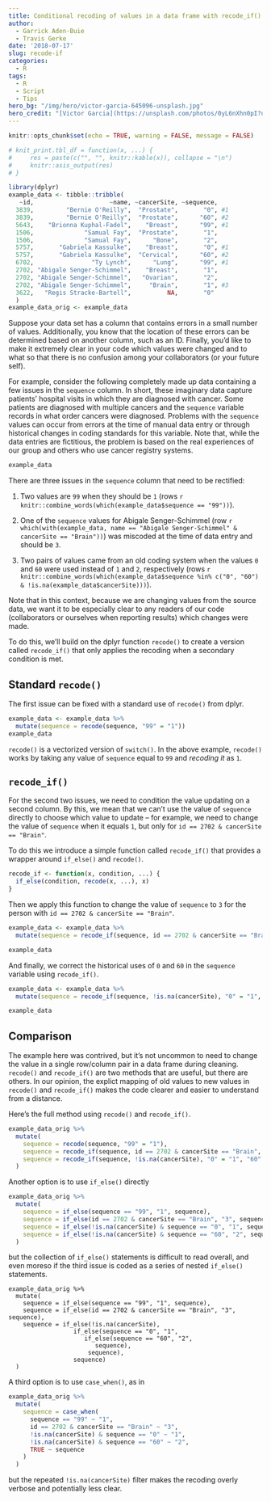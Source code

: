 ```yaml
---
title: Conditional recoding of values in a data frame with recode_if()
author: 
  - Garrick Aden-Buie
  - Travis Gerke
date: '2018-07-17'
slug: recode-if
categories: 
  - R
tags:
  - R
  - Script
  - Tips
hero_bg: "/img/hero/victor-garcia-645096-unsplash.jpg"
hero_credit: "[Victor Garcia](https://unsplash.com/photos/0yL6nXhn0pI?utm_source=unsplash&utm_medium=referral&utm_content=creditCopyText) on [Unsplash](https://unsplash.com/search/photos/grid?utm_source=unsplash&utm_medium=referral&utm_content=creditCopyText)"
---
```


```r
knitr::opts_chunk$set(echo = TRUE, warning = FALSE, message = FALSE)

# knit_print.tbl_df = function(x, ...) {
#     res = paste(c("", "", knitr::kable(x)), collapse = "\n")
#     knitr::asis_output(res)
# }

library(dplyr)
example_data <- tibble::tribble(
   ~id,                     ~name, ~cancerSite, ~sequence,
  3839,         "Bernie O'Reilly",  "Prostate",       "0", #1
  3839,         "Bernie O'Reilly",  "Prostate",      "60", #2
  5643,    "Brionna Kuphal-Fadel",    "Breast",      "99", #1
  1506,              "Samual Fay",  "Prostate",       "1",
  1506,              "Samual Fay",      "Bone",       "2",
  5757,       "Gabriela Kassulke",    "Breast",       "0", #1
  5757,       "Gabriela Kassulke",  "Cervical",      "60", #2
  6702,                "Ty Lynch",      "Lung",      "99", #1
  2702, "Abigale Senger-Schimmel",    "Breast",       "1",
  2702, "Abigale Senger-Schimmel",   "Ovarian",       "2",
  2702, "Abigale Senger-Schimmel",     "Brain",       "1", #3
  3622,   "Regis Stracke-Bartell",          NA,       "0"
  )
example_data_orig <- example_data
```

Suppose your data set has a column that contains errors in a small number of values.
Additionally, you know that the location of these errors can be determined based on another column, such as an ID.
Finally, you'd like to make it extremely clear in your code which values were changed and to what so that there is no confusion among your collaborators (or your future self).

For example, consider the following completely made up data containing a few issues in the `sequence` column. 
In short, these imaginary data capture patients' hospital visits in which they are diagnosed with cancer. 
Some patients are diagnosed with multiple cancers and the `sequence` variable records in what order cancers were diagnosed. 
Problems with the `sequence` values can occur from errors at the time of manual data entry or through historical changes in coding standards for this variable. 
Note that, while the data entries are fictitious, the problem is based on the real experiences of our group and others who use cancer registry systems.

```r
example_data
```

There are three issues in the `sequence` column that need to be rectified:

1. Two values are `99` when they should be `1` (rows `r knitr::combine_words(which(example_data$sequence == "99"))`).

1. One of the `sequence` values for Abigale Senger-Schimmel (row `r which(with(example_data, name == "Abigale Senger-Schimmel" & cancerSite == "Brain"))`) was miscoded at the time of data entry and should be `3`.

1. Two pairs of values came from an old coding system when the values `0` and `60` were used instead of `1` and `2`, respectively (rows `r knitr::combine_words(which(example_data$sequence %in% c("0", "60") & !is.na(example_data$cancerSite)))`). 

Note that in this context, because we are changing values from the source data, we want it to be especially clear to any readers of our code (collaborators or ourselves when reporting results) which changes were made.

To do this, we'll build on the dplyr function `recode()` to create a version called `recode_if()` that only applies the recoding when a secondary condition is met.

## Standard `recode()`

The first issue can be fixed with a standard use of `recode()` from dplyr.

```r
example_data <- example_data %>% 
  mutate(sequence = recode(sequence, "99" = "1"))
example_data
```

`recode()` is a vectorized version of `switch()`.
In the above example, `recode()` works by taking any value of `sequence` equal to `99` and _recoding it_ as `1`.

## `recode_if()`

For the second two issues, we need to condition the value updating on a second column.
By this, we mean that we can't use the value of `sequence` directly to choose which value to update -- for example, we need to change the value of `sequence` when it equals `1`, but only for `id == 2702 & cancerSite == "Brain"`.

To do this we introduce a simple function called `recode_if()` that provides a wrapper around `if_else()` and `recode()`.

```r
recode_if <- function(x, condition, ...) {
  if_else(condition, recode(x, ...), x)
}
```

Then we apply this function to change the value of `sequence` to `3` for the person with `id == 2702 & cancerSite == "Brain"`.

```r
example_data <- example_data %>%
  mutate(sequence = recode_if(sequence, id == 2702 & cancerSite == "Brain", "1" = "3"))

example_data
```

And finally, we correct the historical uses of `0` and `60` in the `sequence` variable using `recode_if()`.

```r
example_data <- example_data %>%
  mutate(sequence = recode_if(sequence, !is.na(cancerSite), "0" = "1", "60" = "2"))

example_data
```

## Comparison

The example here was contrived, but it's not uncommon to need to change the value in a single row/column pair in a data frame during cleaning.
`recode()` and `recode_if()` are two methods that are useful, but there are others.
In our opinion, the explict mapping of old values to new values in `recode()` and `recode_if()` makes the code clearer and easier to understand from a distance.

Here's the full method using `recode()` and `recode_if()`.

```r
example_data_orig %>% 
  mutate(
    sequence = recode(sequence, "99" = "1"),
    sequence = recode_if(sequence, id == 2702 & cancerSite == "Brain", "1" = "3"),
    sequence = recode_if(sequence, !is.na(cancerSite), "0" = "1", "60" = "2")
  )
```

Another option is to use `if_else()` directly

```r
example_data_orig %>%
  mutate(
    sequence = if_else(sequence == "99", "1", sequence),
    sequence = if_else(id == 2702 & cancerSite == "Brain", "3", sequence),
    sequence = if_else(!is.na(cancerSite) & sequence == "0", "1", sequence),
    sequence = if_else(!is.na(cancerSite) & sequence == "60", "2", sequence)
  )
```

but the collection of `if_else()` statements is difficult to read overall, and even moreso if the third issue is coded as a series of nested `if_else()` statements.

```
example_data_orig %>%
  mutate(
    sequence = if_else(sequence == "99", "1", sequence),
    sequence = if_else(id == 2702 & cancerSite == "Brain", "3", sequence),
    sequence = if_else(!is.na(cancerSite),
                  if_else(sequence == "0", "1", 
                     if_else(sequence == "60", "2", 
                        sequence),
                      sequence), 
                  sequence)
  )
```


A third option is to use `case_when()`, as in

```r
example_data_orig %>%
  mutate(
    sequence = case_when(
      sequence == "99" ~ "1",
      id == 2702 & cancerSite == "Brain" ~ "3",
      !is.na(cancerSite) & sequence == "0" ~ "1",
      !is.na(cancerSite) & sequence == "60" ~ "2",
      TRUE ~ sequence
    )
  )
```

but the repeated `!is.na(cancerSite)` filter makes the recoding overly verbose and potentially less clear.
